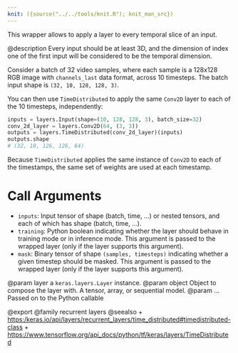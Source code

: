 ```yaml
---
knit: ({source("../../tools/knit.R"); knit_man_src})
---
```

This wrapper allows to apply a layer to every temporal slice of an input.

@description
Every input should be at least 3D, and the dimension of index one of the
first input will be considered to be the temporal dimension.

Consider a batch of 32 video samples, where each sample is a 128x128 RGB
image with `channels_last` data format, across 10 timesteps.
The batch input shape is `(32, 10, 128, 128, 3)`.

You can then use `TimeDistributed` to apply the same `Conv2D` layer to each
of the 10 timesteps, independently:

```python
inputs = layers.Input(shape=(10, 128, 128, 3), batch_size=32)
conv_2d_layer = layers.Conv2D(64, (3, 3))
outputs = layers.TimeDistributed(conv_2d_layer)(inputs)
outputs.shape
# (32, 10, 126, 126, 64)
```

Because `TimeDistributed` applies the same instance of `Conv2D` to each of
the timestamps, the same set of weights are used at each timestamp.

# Call Arguments
- `inputs`: Input tensor of shape (batch, time, ...) or nested tensors,
    and each of which has shape (batch, time, ...).
- `training`: Python boolean indicating whether the layer should behave in
    training mode or in inference mode. This argument is passed to the
    wrapped layer (only if the layer supports this argument).
- `mask`: Binary tensor of shape `(samples, timesteps)` indicating whether
    a given timestep should be masked. This argument is passed to the
    wrapped layer (only if the layer supports this argument).

@param layer a `keras.layers.Layer` instance.
@param object Object to compose the layer with. A tensor, array, or sequential model.
@param ... Passed on to the Python callable

@export
@family recurrent layers
@seealso
+ <https:/keras.io/api/layers/recurrent_layers/time_distributed#timedistributed-class>
+ <https://www.tensorflow.org/api_docs/python/tf/keras/layers/TimeDistributed>
